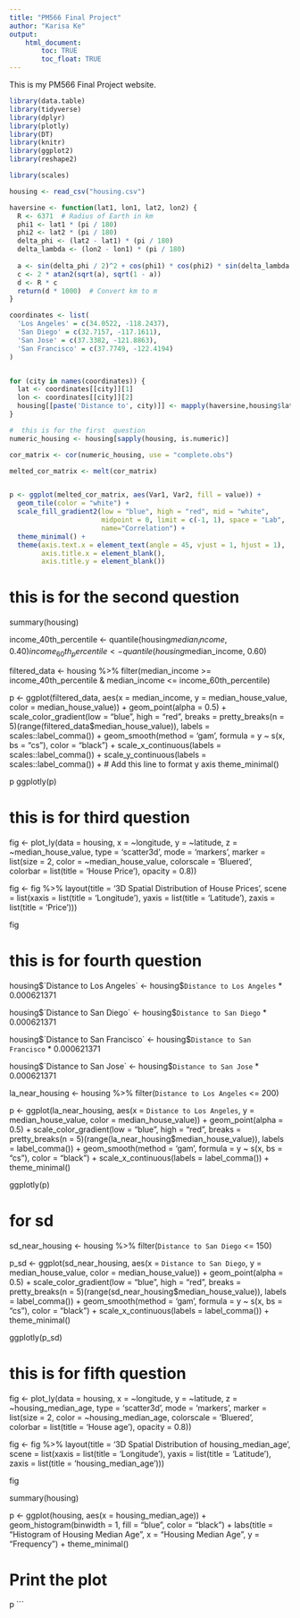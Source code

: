 ```yaml
---
title: "PM566 Final Project"
author: "Karisa Ke"
output: 
    html_document:
        toc: TRUE
        toc_float: TRUE
---
```


This is my PM566 Final Project website.

```r
library(data.table)
library(tidyverse)
library(dplyr)
library(plotly)
library(DT)
library(knitr)
library(ggplot2)
library(reshape2)

library(scales) 
```




```r
housing <- read_csv("housing.csv")

haversine <- function(lat1, lon1, lat2, lon2) {
  R <- 6371  # Radius of Earth in km
  phi1 <- lat1 * (pi / 180)
  phi2 <- lat2 * (pi / 180)
  delta_phi <- (lat2 - lat1) * (pi / 180)
  delta_lambda <- (lon2 - lon1) * (pi / 180)
  
  a <- sin(delta_phi / 2)^2 + cos(phi1) * cos(phi2) * sin(delta_lambda / 2)^2
  c <- 2 * atan2(sqrt(a), sqrt(1 - a))
  d <- R * c
  return(d * 1000)  # Convert km to m
}

coordinates <- list(
  'Los Angeles' = c(34.0522, -118.2437),
  'San Diego' = c(32.7157, -117.1611),
  'San Jose' = c(37.3382, -121.8863),
  'San Francisco' = c(37.7749, -122.4194)
)


for (city in names(coordinates)) {
  lat <- coordinates[[city]][1]
  lon <- coordinates[[city]][2]
  housing[[paste('Distance to', city)]] <- mapply(haversine,housing$latitude, housing$longitude, lat, lon)
}

```



```r
#  this is for the first  question
numeric_housing <- housing[sapply(housing, is.numeric)]

cor_matrix <- cor(numeric_housing, use = "complete.obs")

melted_cor_matrix <- melt(cor_matrix)


p <- ggplot(melted_cor_matrix, aes(Var1, Var2, fill = value)) +
  geom_tile(color = "white") +
  scale_fill_gradient2(low = "blue", high = "red", mid = "white", 
                       midpoint = 0, limit = c(-1, 1), space = "Lab", 
                       name="Correlation") +
  theme_minimal() +
  theme(axis.text.x = element_text(angle = 45, vjust = 1, hjust = 1),
        axis.title.x = element_blank(),
        axis.title.y = element_blank())


```



#  this is for the second question


summary(housing)


income_40th_percentile <- quantile(housing$median_income, 0.40)
income_60th_percentile <- quantile(housing$median_income, 0.60)


filtered_data <- housing %>%
  filter(median_income >= income_40th_percentile & median_income <= income_60th_percentile)

p <- ggplot(filtered_data, aes(x = median_income, y = median_house_value, color = median_house_value)) +
  geom_point(alpha = 0.5) +
  scale_color_gradient(low = "blue", high = "red", 
                       breaks = pretty_breaks(n = 5)(range(filtered_data$median_house_value)), 
                       labels = scales::label_comma()) + 
  geom_smooth(method = 'gam', formula = y ~ s(x, bs = "cs"), color = "black") +
  scale_x_continuous(labels = scales::label_comma()) +
  scale_y_continuous(labels = scales::label_comma()) + # Add this line to format y axis
  theme_minimal()




p
ggplotly(p)





# this is for third question

fig <- plot_ly(data = housing, x = ~longitude, y = ~latitude, z = ~median_house_value, 
               type = 'scatter3d', mode = 'markers',
               marker = list(size = 2, 
                             color = ~median_house_value, 
                             colorscale = 'Bluered',  
                             colorbar = list(title = 'House Price'),
                             opacity = 0.8))

fig <- fig %>% layout(title = '3D Spatial Distribution of House Prices',
                      scene = list(xaxis = list(title = 'Longitude'),
                                   yaxis = list(title = 'Latitude'),
                                   zaxis = list(title = 'Price')))


fig




 
# this is for fourth question

housing$`Distance to Los Angeles` <- housing$`Distance to Los Angeles` * 0.000621371

housing$`Distance to San Diego` <- housing$`Distance to San Diego` * 0.000621371

housing$`Distance to San Francisco` <- housing$`Distance to San Francisco` * 0.000621371

housing$`Distance to San Jose` <- housing$`Distance to San Jose` * 0.000621371


la_near_housing <- housing %>% 
  filter(`Distance to Los Angeles` <= 200)


p <- ggplot(la_near_housing, aes(x = `Distance to Los Angeles`, y = median_house_value, color = median_house_value)) +
  geom_point(alpha = 0.5) +
  scale_color_gradient(low = "blue", high = "red",
                       breaks = pretty_breaks(n = 5)(range(la_near_housing$median_house_value)), 
                       labels = label_comma()) +
  geom_smooth(method = 'gam', formula = y ~ s(x, bs = "cs"), color = "black") +
  scale_x_continuous(labels = label_comma()) +
  theme_minimal()


ggplotly(p)




# for sd 
sd_near_housing <- housing %>% 
  filter(`Distance to San Diego` <= 150)


p_sd <- ggplot(sd_near_housing, aes(x = `Distance to San Diego`, y = median_house_value, color = median_house_value)) +
  geom_point(alpha = 0.5) +
  scale_color_gradient(low = "blue", high = "red",
                       breaks = pretty_breaks(n = 5)(range(sd_near_housing$median_house_value)), 
                       labels = label_comma()) +
  geom_smooth(method = 'gam', formula = y ~ s(x, bs = "cs"), color = "black") +
  scale_x_continuous(labels = label_comma()) +
  theme_minimal()


ggplotly(p_sd)

# this is for fifth question




fig <- plot_ly(data = housing, x = ~longitude, y = ~latitude, z = ~housing_median_age, 
               type = 'scatter3d', mode = 'markers',
               marker = list(size = 2, 
                             color = ~housing_median_age, 
                             colorscale = 'Bluered',  
                             colorbar = list(title = 'House age'),
                             opacity = 0.8))

fig <- fig %>% layout(title = '3D Spatial Distribution of housing_median_age',
                      scene = list(xaxis = list(title = 'Longitude'),
                                   yaxis = list(title = 'Latitude'),
                                   zaxis = list(title = 'housing_median_age')))


fig



summary(housing)

p <- ggplot(housing, aes(x = housing_median_age)) +
  geom_histogram(binwidth = 1, fill = "blue", color = "black") +
  labs(title = "Histogram of Housing Median Age",
       x = "Housing Median Age",
       y = "Frequency") +
  theme_minimal()

# Print the plot
p
```

